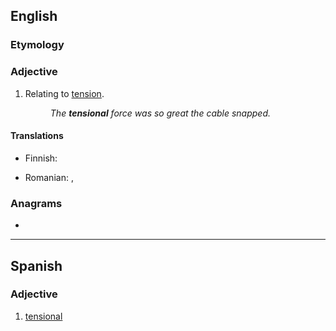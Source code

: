 ==English==

===Etymology===
{{suffix|en|tension|al}}

===Adjective===
{{en-adj|-}}

# Relating to [[tension]].
#: ''The '''tensional''' force was so great the cable snapped.''

====Translations====
{{trans-top|relating to tension}}
* Finnish: {{t+|fi|jännitys|alt=jännitys-}}
{{trans-mid}}
* Romanian: {{t+|ro|tensional}}, {{t|ro|de tensiune}}
{{trans-bottom}}

===Anagrams===
* {{anagrams|en|a=aeilnnost|alstonine|leans into}}

----

==Spanish==

===Adjective===
{{es-adj}}

# [[#English|tensional]]